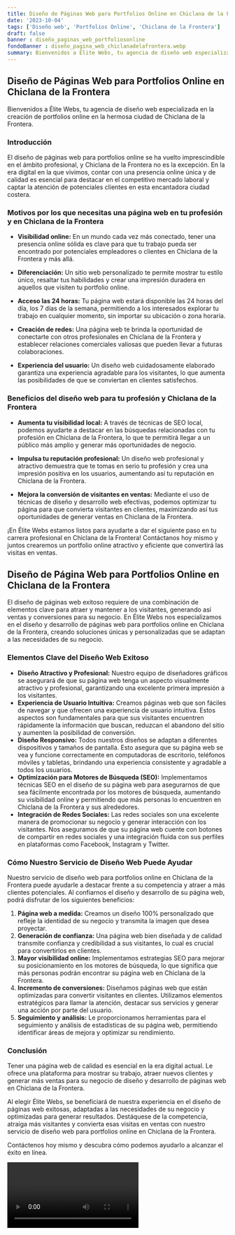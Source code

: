 ```yaml
---
title: Diseño de Páginas Web para Portfolios Online en Chiclana de la Frontera
date: '2023-10-04'
tags: ['Diseño web', 'Portfolios Online', 'Chiclana de la Frontera']
draft: false
banner : diseño_paginas_web_portfoliosonline
fondoBanner : diseño_pagina_web_chiclanadelafrontera.webp
summary: Bienvenidos a Élite Webs, tu agencia de diseño web especializada en la creación de portfolios online en la hermosa ciudad de Chiclana de la Frontera.
---
```


## Diseño de Páginas Web para Portfolios Online en Chiclana de la Frontera

Bienvenidos a Élite Webs, tu agencia de diseño web especializada en la creación de portfolios online en la hermosa ciudad de Chiclana de la Frontera.

### Introducción

El diseño de páginas web para portfolios online se ha vuelto imprescindible en el ámbito profesional, y Chiclana de la Frontera no es la excepción. En la era digital en la que vivimos, contar con una presencia online única y de calidad es esencial para destacar en el competitivo mercado laboral y captar la atención de potenciales clientes en esta encantadora ciudad costera.

### Motivos por los que necesitas una página web en tu profesión y en Chiclana de la Frontera

* **Visibilidad online:** En un mundo cada vez más conectado, tener una presencia online sólida es clave para que tu trabajo pueda ser encontrado por potenciales empleadores o clientes en Chiclana de la Frontera y más allá.

* **Diferenciación:** Un sitio web personalizado te permite mostrar tu estilo único, resaltar tus habilidades y crear una impresión duradera en aquellos que visiten tu portfolio online.

* **Acceso las 24 horas:** Tu página web estará disponible las 24 horas del día, los 7 días de la semana, permitiendo a los interesados explorar tu trabajo en cualquier momento, sin importar su ubicación o zona horaria.

* **Creación de redes:** Una página web te brinda la oportunidad de conectarte con otros profesionales en Chiclana de la Frontera y establecer relaciones comerciales valiosas que pueden llevar a futuras colaboraciones.

* **Experiencia del usuario:** Un diseño web cuidadosamente elaborado garantiza una experiencia agradable para los visitantes, lo que aumenta las posibilidades de que se conviertan en clientes satisfechos.

### Beneficios del diseño web para tu profesión y Chiclana de la Frontera

* **Aumenta tu visibilidad local:** A través de técnicas de SEO local, podemos ayudarte a destacar en las búsquedas relacionadas con tu profesión en Chiclana de la Frontera, lo que te permitirá llegar a un público más amplio y generar más oportunidades de negocio.

* **Impulsa tu reputación profesional:** Un diseño web profesional y atractivo demuestra que te tomas en serio tu profesión y crea una impresión positiva en los usuarios, aumentando así tu reputación en Chiclana de la Frontera.

* **Mejora la conversión de visitantes en ventas:** Mediante el uso de técnicas de diseño y desarrollo web efectivas, podemos optimizar tu página para que convierta visitantes en clientes, maximizando así tus oportunidades de generar ventas en Chiclana de la Frontera.

¡En Élite Webs estamos listos para ayudarte a dar el siguiente paso en tu carrera profesional en Chiclana de la Frontera! Contáctanos hoy mismo y juntos crearemos un portfolio online atractivo y eficiente que convertirá las visitas en ventas.

<GifSeo />

<Cta />

## Diseño de Página Web para Portfolios Online en Chiclana de la Frontera

El diseño de páginas web exitoso requiere de una combinación de elementos clave para atraer y mantener a los visitantes, generando así ventas y conversiones para su negocio. En Élite Webs nos especializamos en el diseño y desarrollo de páginas web para portfolios online en Chiclana de la Frontera, creando soluciones únicas y personalizadas que se adaptan a las necesidades de su negocio.

### Elementos Clave del Diseño Web Exitoso

- **Diseño Atractivo y Profesional:** Nuestro equipo de diseñadores gráficos se asegurará de que su página web tenga un aspecto visualmente atractivo y profesional, garantizando una excelente primera impresión a los visitantes.
- **Experiencia de Usuario Intuitiva:** Creamos páginas web que son fáciles de navegar y que ofrecen una experiencia de usuario intuitiva. Estos aspectos son fundamentales para que sus visitantes encuentren rápidamente la información que buscan, reduzcan el abandono del sitio y aumenten la posibilidad de conversión.
- **Diseño Responsivo:** Todos nuestros diseños se adaptan a diferentes dispositivos y tamaños de pantalla. Esto asegura que su página web se vea y funcione correctamente en computadoras de escritorio, teléfonos móviles y tabletas, brindando una experiencia consistente y agradable a todos los usuarios.
- **Optimización para Motores de Búsqueda (SEO):** Implementamos técnicas SEO en el diseño de su página web para asegurarnos de que sea fácilmente encontrada por los motores de búsqueda, aumentando su visibilidad online y permitiendo que más personas lo encuentren en Chiclana de la Frontera y sus alrededores.
- **Integración de Redes Sociales:** Las redes sociales son una excelente manera de promocionar su negocio y generar interacción con los visitantes. Nos aseguramos de que su página web cuente con botones de compartir en redes sociales y una integración fluida con sus perfiles en plataformas como Facebook, Instagram y Twitter.

### Cómo Nuestro Servicio de Diseño Web Puede Ayudar

Nuestro servicio de diseño web para portfolios online en Chiclana de la Frontera puede ayudarle a destacar frente a su competencia y atraer a más clientes potenciales. Al confiarnos el diseño y desarrollo de su página web, podrá disfrutar de los siguientes beneficios:

1. **Página web a medida:** Creamos un diseño 100% personalizado que refleje la identidad de su negocio y transmita la imagen que desea proyectar.
2. **Generación de confianza:** Una página web bien diseñada y de calidad transmite confianza y credibilidad a sus visitantes, lo cual es crucial para convertirlos en clientes.
3. **Mayor visibilidad online:** Implementamos estrategias SEO para mejorar su posicionamiento en los motores de búsqueda, lo que significa que más personas podrán encontrar su página web en Chiclana de la Frontera.
4. **Incremento de conversiones:** Diseñamos páginas web que están optimizadas para convertir visitantes en clientes. Utilizamos elementos estratégicos para llamar la atención, destacar sus servicios y generar una acción por parte del usuario.
5. **Seguimiento y análisis:** Le proporcionamos herramientas para el seguimiento y análisis de estadísticas de su página web, permitiendo identificar áreas de mejora y optimizar su rendimiento.

### Conclusión

Tener una página web de calidad es esencial en la era digital actual. Le ofrece una plataforma para mostrar su trabajo, atraer nuevos clientes y generar más ventas para su negocio de diseño y desarrollo de páginas web en Chiclana de la Frontera.

Al elegir Élite Webs, se beneficiará de nuestra experiencia en el diseño de páginas web exitosas, adaptadas a las necesidades de su negocio y optimizadas para generar resultados. Destáquese de la competencia, atraiga más visitantes y convierta esas visitas en ventas con nuestro servicio de diseño web para portfolios online en Chiclana de la Frontera.

Contáctenos hoy mismo y descubra cómo podemos ayudarlo a alcanzar el éxito en línea.

<Video />

<CtaBot job='Portfolios Online' city='Chiclana de la Frontera'/>

<Gmaps query='Chiclana de la Frontera+españa+maps' />